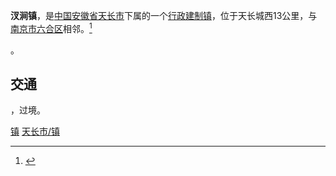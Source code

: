 {{unreferenced|time=2011-05-13T15:07:21+00:00}}
{{中国乡级行政区|34/11/81/101/000}}
'''汊涧镇'''，是[[中华人民共和国|中国]][[安徽省|安徽省]][[天长市|天长市]]下属的一个[[行政建制镇|行政建制镇]]，位于天长城西13公里，与[[南京市|南京市]][[六合区|六合区]]相邻。<ref>{{PRC admin/ref sgc|34/11/81/101/000}}</ref>

{{PRC admin/children|34/11/81/101/000}}。

==交通==
{{China Expwy Name|G25|[[宁淮高速公路|宁淮高速公路]]}}，{{中国国道名|205}}过境。

{{天长市行政区划}}
{{安徽行政区划小作品}}
[[Category:天长市行政区划|镇]]
[[Category:滁州市乡镇|天长市/镇]]